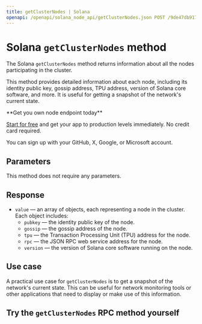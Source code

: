 ---
title: getClusterNodes | Solana
openapi: /openapi/solana_node_api/getClusterNodes.json POST /9de47db917d4f69168e3fed02217d15b
---

# Solana `getClusterNodes` method

The Solana `getClusterNodes` method returns information about all the nodes participating in the cluster.

This method provides detailed information about each node, including its identity public key, gossip address, TPU address, version of Solana core software, and more. It is useful for getting a snapshot of the network's current state.

<Check>
**Get you own node endpoint today**

[Start for free](https://console.chainstack.com/) and get your app to production levels immediately. No credit card required.

You can sign up with your GitHub, X, Google, or Microsoft account.
</Check>


## Parameters

This method does not require any parameters.

## Response

* `value` — an array of objects, each representing a node in the cluster. Each object includes:
  + `pubkey` — the identity public key of the node.
  + `gossip` — the gossip address of the node.
  + `tpu` — the Transaction Processing Unit (TPU) address for the node.
  + `rpc` — the JSON RPC web service address for the node.
  + `version` — the version of Solana core software running on the node.

## Use case

A practical use case for `getClusterNodes` is to get a snapshot of the network's current state. This can be useful for network monitoring tools or other applications that need to display or make use of this information.

## Try the `getClusterNodes` RPC method yourself